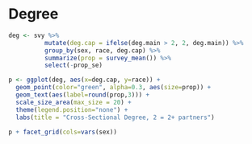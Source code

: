 # Degree {#deg}

```r

deg <- svy %>% 
          mutate(deg.cap = ifelse(deg.main > 2, 2, deg.main)) %>%
          group_by(sex, race, deg.cap) %>% 
          summarize(prop = survey_mean()) %>% 
          select(-prop_se) 

p <- ggplot(deg, aes(x=deg.cap, y=race)) + 
  geom_point(color="green", alpha=0.3, aes(size=prop)) +
  geom_text(aes(label=round(prop,3))) +
  scale_size_area(max_size = 20) +
  theme(legend.position="none") + 
  labs(title = "Cross-Sectional Degree, 2 = 2+ partners")
  
p + facet_grid(cols=vars(sex))

```